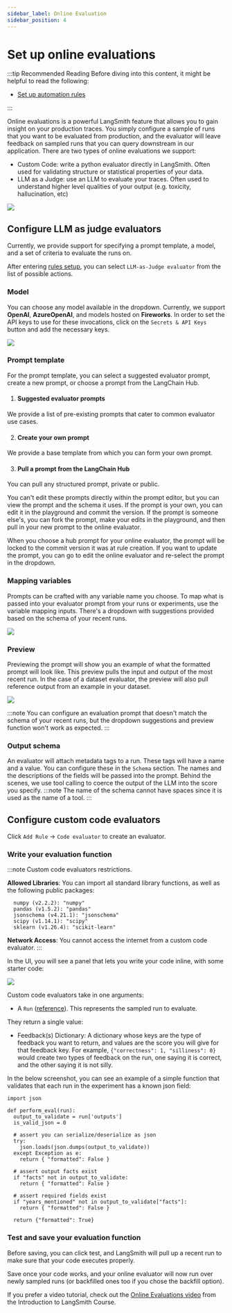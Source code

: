 ```yaml
---
sidebar_label: Online Evaluation
sidebar_position: 4
---
```


# Set up online evaluations

:::tip Recommended Reading
Before diving into this content, it might be helpful to read the following:

- [Set up automation rules](./rules)

:::

Online evaluations is a powerful LangSmith feature that allows you to gain insight on your production traces. You
simply configure a sample of runs that you want to be evaluated from production, and the evaluator will leave feedback
on sampled runs that you can query downstream in our application. There are two types of online evaluations we support:

- Custom Code: write a python evaluator directly in LangSmith. Often used for validating structure or statistical properties of your data.
- LLM as a Judge: use an LLM to evaluate your traces. Often used to understand higher level qualities of your output (e.g. toxicity, hallucination, etc)

![](./static/automations.png)

## Configure LLM as judge evaluators

Currently, we provide support for specifying a prompt template, a model, and a set of criteria to evaluate the runs on.

After entering [rules setup](./rules), you can select `LLM-as-Judge evaluator` from the list of possible actions.

### Model

You can choose any model available in the dropdown. Currently, we support **OpenAI**, **AzureOpenAI**, and models hosted on **Fireworks**.
In order to set the API keys to use for these invocations, click on the `Secrets & API Keys` button and add the necessary keys.

![](./static/evaluator_secrets.png)

### Prompt template

For the prompt template, you can select a suggested evaluator prompt, create a new prompt, or choose a prompt from the LangChain Hub.

1. #### Suggested evaluator prompts

We provide a list of pre-existing prompts that cater to common evaluator use cases.

2. #### Create your own prompt

We provide a base template from which you can form your own prompt.

3. #### Pull a prompt from the LangChain Hub

You can pull any structured prompt, private or public.

You can't edit these prompts directly within the prompt editor, but you can view the prompt and the schema it uses.
If the prompt is your own, you can edit it in the playground and commit the version.
If the prompt is someone else's, you can fork the prompt, make your edits in the playground, and then pull in your new prompt to the online evaluator.

When you choose a hub prompt for your online evaluator, the prompt will be locked to the commit version it was at rule creation. If you want to update the prompt, you can go to edit the online evaluator and re-select the prompt in the dropdown.

### Mapping variables

Prompts can be crafted with any variable name you choose. To map what is passed into your evaluator prompt from your runs or experiments, use the variable mapping inputs. There's a dropdown with suggestions provided based on the schema of your recent runs.

![](./static/mapping_variables.png)

### Preview

Previewing the prompt will show you an example of what the formatted prompt will look like. This preview pulls the input and output of the most recent run. In the case of a dataset evaluator, the preview will also pull reference output from an example in your dataset.

![](./static/prompt_preview.png)

:::note
You can configure an evaluation prompt that doesn't match the schema of your recent runs, but the dropdown suggestions and preview function won't work as expected.
:::

### Output schema

An evaluator will attach metadata tags to a run. These tags will have a name and a value. You can configure these in the `Schema` section.
The names and the descriptions of the fields will be passed into the prompt. Behind the scenes, we use tool calling to coerce the output of the LLM into the score you specify.
:::note
The name of the schema cannot have spaces since it is used as the name of a tool.
:::

## Configure custom code evaluators

Click `Add Rule` -> `Code evaluator` to create an evaluator.

### Write your evaluation function

:::note Custom code evaluators restrictions.

**Allowed Libraries**: You can import all standard library functions, as well as the following public packages:

```
  numpy (v2.2.2): "numpy"
  pandas (v1.5.2): "pandas"
  jsonschema (v4.21.1): "jsonschema"
  scipy (v1.14.1): "scipy"
  sklearn (v1.26.4): "scikit-learn"
```

**Network Access**: You cannot access the internet from a custom code evaluator.
:::

In the UI, you will see a panel that lets you write your code inline, with some starter code:

![](./static/online-eval-custom-code.png)

Custom code evaluators take in one arguments:

- A `Run` ([reference](/reference/data_formats/run_data_format)). This represents the sampled run to evaluate.

They return a single value:

- Feedback(s) Dictionary: A dictionary whose keys are the type of feedback you want to return, and values are the
  score you will give for that feedback key. For example, `{"correctness": 1, "silliness": 0}` would create two types
  of feedback on the run, one saying it is correct, and the other saying it is not silly.

In the below screenshot, you can see an example of a simple function that validates that each run in the experiment
has a known json field:

```{python}
import json

def perform_eval(run):
  output_to_validate = run['outputs']
  is_valid_json = 0

  # assert you can serialize/deserialize as json
  try:
    json.loads(json.dumps(output_to_validate))
  except Exception as e:
    return { "formatted": False }

  # assert output facts exist
  if "facts" not in output_to_validate:
    return { "formatted": False }

  # assert required fields exist
  if "years_mentioned" not in output_to_validate["facts"]:
    return { "formatted": False }

  return {"formatted": True}
```

### Test and save your evaluation function

Before saving, you can click test, and LangSmith will pull up a recent run to make sure that your code executes properly.

Save once your code works, and your online evaluator will now run over newly sampled runs (or backfilled ones too if you chose the backfill option).

If you prefer a video tutorial, check out the [Online Evaluations video](https://academy.langchain.com/pages/intro-to-langsmith-preview) from the Introduction to LangSmith Course.